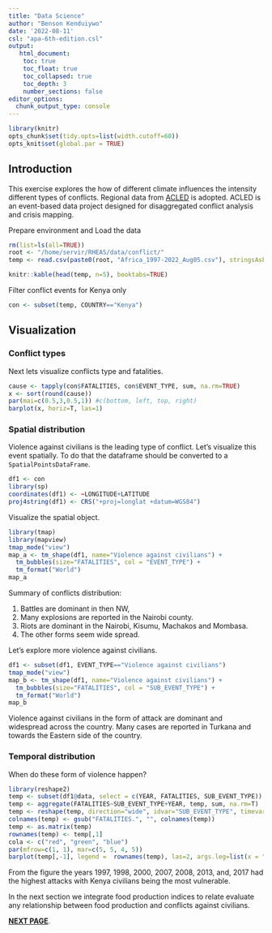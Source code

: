 ```yaml
---
title: "Data Science"
author: "Benson Kenduiywo"
date: '2022-08-11'
csl: "apa-6th-edition.csl"
output: 
   html_document:
    toc: true
    toc_float: true
    toc_collapsed: true
    toc_depth: 3
    number_sections: false
editor_options: 
  chunk_output_type: console
---
```


```r
library(knitr)
opts_chunk$set(tidy.opts=list(width.cutoff=60))
opts_knit$set(global.par = TRUE)
```

## Introduction

This exercise explores the how of different climate influences the intensity different types of conflicts. Regional data from [ACLED](https://acleddata.com/curated-data-files/#aggregated) is adopted. ACLED is an event-based data project designed for disaggregated conflict analysis and crisis mapping.


Prepare environment and Load the data

```r
rm(list=ls(all=TRUE))
root <- "/home/servir/RHEAS/data/conflict/"
temp <- read.csv(paste0(root, "Africa_1997-2022_Aug05.csv"), stringsAsFactors =  FALSE)

knitr::kable(head(temp, n=5), booktabs=TRUE) 
```

Filter conflict events for Kenya only

```r
con <- subset(temp, COUNTRY=="Kenya")
```

## Visualization

### Conflict types

Next lets visualize conflicts type and fatalities.

```r
cause <- tapply(con$FATALITIES, con$EVENT_TYPE, sum, na.rm=TRUE)
x <- sort(round(cause))
par(mai=c(0.5,3,0.5,1)) #c(bottom, left, top, right)
barplot(x, horiz=T, las=1)
```

### Spatial distribution

Violence against civilians is the leading type of conflict. Let's visualize this event spatially. To do that the dataframe should be converted to a `SpatialPointsDataFrame`.

```r
df1 <- con
library(sp)
coordinates(df1) <- ~LONGITUDE+LATITUDE
proj4string(df1) <- CRS("+proj=longlat +datum=WGS84")

```

Visualize the spatial object.

```r
library(tmap)
library(mapview)
tmap_mode("view")
map_a <- tm_shape(df1, name="Violence against civilians") +
  tm_bubbles(size="FATALITIES", col = "EVENT_TYPE") +
  tm_format("World")
map_a

```

Summary of conflicts distribution:

1) Battles are dominant in then NW, 
2) Many explosions are reported in the Nairobi county.
3) Riots are dominant in the Nairobi, Kisumu, Machakos and Mombasa.
4) The other forms seem wide spread.

Let's explore more violence against civilians.

```r
df1 <- subset(df1, EVENT_TYPE=="Violence against civilians")
tmap_mode("view")
map_b <- tm_shape(df1, name="Violence against civilians") +
  tm_bubbles(size="FATALITIES", col = "SUB_EVENT_TYPE") +
  tm_format("World")
map_b

```

Violence against civilians in the form of attack are dominant and widespread across the country. Many cases are reported in Turkana and towards the Eastern side of the country.

### Temporal distribution

When do these form of violence happen?

```r
library(reshape2)
temp <- subset(df1@data, select = c(YEAR, FATALITIES, SUB_EVENT_TYPE))
temp <- aggregate(FATALITIES~SUB_EVENT_TYPE+YEAR, temp, sum, na.rm=T)
temp <- reshape(temp, direction="wide", idvar="SUB_EVENT_TYPE", timevar="YEAR")
colnames(temp) <- gsub("FATALITIES.", "", colnames(temp))
temp <- as.matrix(temp)
rownames(temp) <- temp[,1]
cola <- c("red", "green", "blue")
par(mfrow=c(1, 1), mar=c(5, 5, 4, 5))
barplot(temp[,-1], legend =  rownames(temp), las=2, args.leg=list(x = "topright", bty = "n", inset=c(-0.2, 0), cex=0.75), col=cola, ylab="Fatalities")

```

From the figure the years 1997, 1998, 2000, 2007, 2008, 2013, and, 2017 had the highest attacks with Kenya civilians being the most vulnerable. 

In the next section we integrate food production indices to relate evaluate any relationship between food production and conflicts against civilians.

[**NEXT PAGE**](modis.html).



